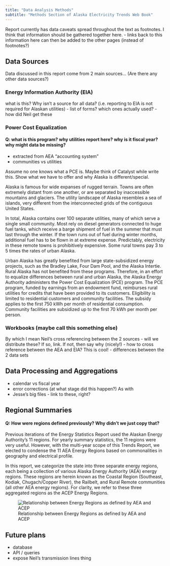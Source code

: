 ```yaml
---
title: "Data Analysis Methods"
subtitle: "Methods Section of Alaska Electricity Trends Web Book"
---
```


Report currently has data caveats spread throughout the text as footnotes. I think that information should be gathered together here.
- links back to this information here can then be added to the other pages (instead of footnotes?)


## Data Sources

Data discussed in this report come from 2 main sources... (Are there any other data sources?)

### Energy Information Authority (EIA)

what is this?  Why isn't a source for all data? (i.e. reporting to EIA is not required for Alaskan utilities)
- list of forms?  which ones actually used?
- how did Neil get these

### Power Cost Equalization

#### Q: what is this program? why utilities report here?  why is it fiscal year?  why might data be missing?
- extracted from AEA "accounting system"
- communities vs utilities

Assume no one knows what a PCE is.  Maybe think of Catalyst while write this. Show what we have to offer and why Alaska is different/special.

Alaska is famous for wide expanses of rugged terrain. Towns are often extremely distant from one another, or are separated by inaccessible mountains and glaciers. The utility landscape of Alaska resembles a sea of islands, very different from the interconnected grids of the contiguous United States. 

In total, Alaska contains over 100 separate utilities, many of which serve a single small community. Most rely on diesel generators connected to huge fuel tanks, which receive a barge shipment of fuel in the summer that must last through the winter. If the town runs out of fuel during winter months, additional fuel has to be flown in at extreme expense. Predictably, electricity in these remote towns is prohibitively expensive. Some rural towns pay 3 to 5 times the rates of urban Alaska. 

Urban Alaska has greatly benefited from large state-subsidized energy projects, such as the Bradley Lake, Four Dam Pool, and the Alaska Intertie. Rural Alaska has not benefited from these programs. Therefore, in an effort to equalize differences between rural and urban Alaska, the Alaska Energy Authority administers the Power Cost Equalization (PCE) program. The PCE program, funded by earnings from an endowment fund, reimburses rural utilities for credits that have been provided to its customers. Eligibility is limited to residential customers and community facilities. The subsidy applies to the first 750 kWh per month of residential consumption. Community facilities are subsidized up to the first 70 kWh per month per person.  


### Workbooks (maybe call this something else)

By which I mean Neil's cross referencing between the 2 sources
- will we distribute these? If so, link.  If not, then say why (nicely!)
- how to cross reference between the AEA and EIA?  This is cool!
- differences between the 2 data sets

## Data Processing and Aggregations

- calendar vs fiscal year
- error corrections (at what stage did this happen?)
As with 
- Jesse's big files - link to these, right?


## Regional Summaries
#### Q: How were regions defined previously? Why didn't we just copy that?  

Previous iterations of the Energy Statistics Report used the Alaskan Energy Authority's 11 regions. For yearly summary statistics, the 11 regions were very useful. However, with the multi-year scope of this Trends Report, we elected to condense the 11 AEA Energy Regions based on commonalities in geography and electrical profile.

In this report, we categorize the state into three separate energy regions, each being a collection of various Alaska Energy Authority (AEA) energy regions. These regions are herein known as the Coastal Region (Southeast, Kodiak, Chugach/Copper River), the Railbelt, and Rural Remote communities (all other AEA energy regions). For clarity, we refer to these three aggregated regions as the ACEP Energy Regions.

![Relationship between Energy Regions as defined by AEA and ACEP](images/AEA_ACEP_regions.png)

## Future plans

- database
- API / queries
- expose Neil's transmission lines thing